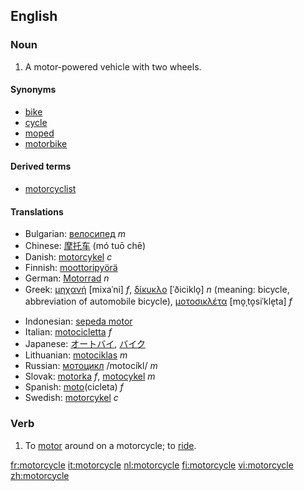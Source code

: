 ==English==

===Noun===
{{en-noun-reg}}

# A motor-powered vehicle with two wheels.

====Synonyms====
*[[bike]]
*[[cycle]]
*[[moped]]
*[[motorbike]]

====Derived terms====
*[[motorcyclist]]

====Translations====
{{top}}
*Bulgarian: [[велосипед]] ''m''
*Chinese: [[摩托车]] (mó tuō chē)
*Danish: [[motorcykel]] ''c''
*Finnish: [[moottoripyörä]]
*German: [[Motorrad]] ''n''
*Greek: [[μηχανή]] [mixaˈni] ''f'', [[δίκυκλο]] [ˈðiciklo̞] ''n'' (meaning: bicycle, abbreviation of automobile bicycle), [[μοτοσικλέτα]] [mo̞ˌto̞siˈkle̞ta] ''f''
{{mid}}
*Indonesian: [[sepeda motor]]
*Italian: [[motocicletta]] ''f''
*Japanese: [[オートバイ]], [[バイク]]
*Lithuanian: [[motociklas]] ''m''
*Russian: [[мотоцикл]] /motocíkl/ ''m''
*Slovak: [[motorka#Slovak|motorka]] ''f'', [[motocykel#Slovak|motocykel]] ''m''
*Spanish: [[moto]](cicleta) ''f''
*Swedish: [[motorcykel]] ''c''
{{bottom}}

===Verb===
{{en-verb|motorcycl|ing}}

# To [[motor]] around on a motorcycle; to [[ride]].

[[fr:motorcycle]]
[[it:motorcycle]]
[[nl:motorcycle]]
[[fi:motorcycle]]
[[vi:motorcycle]]
[[zh:motorcycle]]